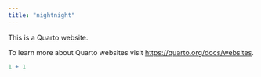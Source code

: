 ```yaml
---
title: "nightnight"
---
```


This is a Quarto website.

To learn more about Quarto websites visit <https://quarto.org/docs/websites>.

```r
1 + 1
```
